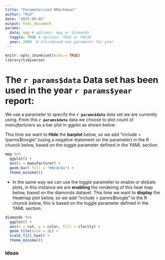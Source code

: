 ```yaml
---
title: "Parameterized RMarkdown"
author: "PLR"
date: "2025-09-02"
output: html_document
params:
  data: mpg # options: mpg or diamonds
  toggle: TRUE # options: TRUE or FALSE
  year: 2009  # Introduced new parameter for year
---
```


```r
knitr::opts_chunk$set(echo = TRUE)
library(tidyverse)
```

# The `r params$data` Data set has been used in the year `r params$year` report:

We use a parameter to specify the **`r params$data`** data set we are currently using. From this **`r params$data`** data we choose to plot count of *manufacturers* as a bar plot in ggplot as shown below:

This time we want to **Hide** the **barplot** below, so we add "include = !parms$toogle" (using a negative statement on the parameter) in the R chunck below, based on the toggle parameter defined in the YAML section.


```r
mpg %>% 
  ggplot() +
  aes(x = manufacturer) +
  geom_bar( fill = "#0c4c8a") +
  theme_minimal()

```

- In the same way we can use the *toggle* parameter to enable or disbale plots, in this instance we are **enabling** the rendering of this heat map below, based on the diamonds dataset. This time we want to **display** the Heatmap plot below, so we add "include = parms$toogle" to the R chunck below, this is based on the toggle parameter defined in the YAML section.

```r
diamonds %>% 
  ggplot() +
  aes(x = cut, y = color, fill = clarity) +
  geom_tile(size = 1L) +
  scale_fill_hue() +
  theme_minimal()

```

### Ideas

